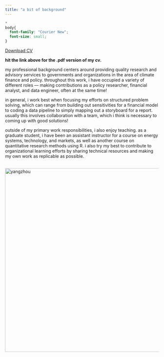 ```yaml
---
title: "a bit of background"
---
```


```css
*
body{
  font-family: "Courier New";
  font-size: small;
}
```

<a href="files/NeilChin_CV.pdf#" class="download" title="Download CV as PDF">Download CV</a>			

**hit the link above for the .pdf version of my cv.**

my professional background centers around providing quality research and advisory services to governments and organizations in the area of climate finance and policy. throughout this work, i have occupied a variety of different roles — making contributions as a policy researcher, financial analyst, and data engineer, often at the same time!

in general, i work best when focusing my efforts on structured problem solving, which can range from building out sensitivities for a financial model to coding a data pipeline to simply mapping out a storyboard for a report. usually this involves collaboration with a team, which i think is necessary to coming up with good solutions!

outside of my primary work responsibilities, i also enjoy teaching. as a graduate student, i have been an assistant instructor for a course on energy systems, technology, and markets, as well as another course on quantitative research methods using R. i also try my best to contribute to organizational learning efforts by sharing technical resources and making my own work as replicable as possible.

<br/>
<img src="pictures/yangzhou.jpg" alt="yangzhou" width="600"/>
